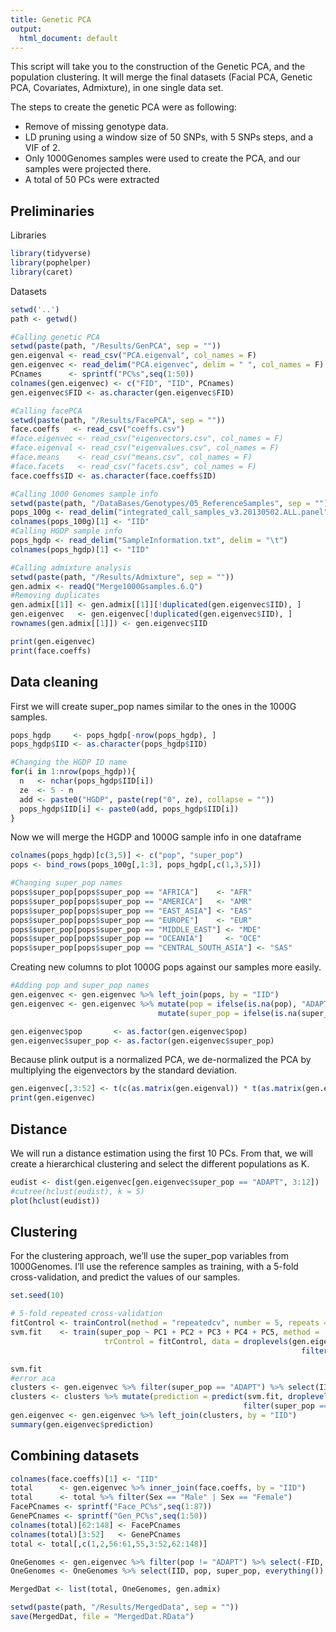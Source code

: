 ```yaml
---
title: Genetic PCA
output:
  html_document: default
---
```


This script will take you to the construction of the Genetic PCA, and the population clustering.
It will merge the final datasets (Facial PCA, Genetic PCA, Covariates, Admixture), in one single data set.

The steps to create the genetic PCA were as following:

- Remove of missing genotype data.
- LD pruning using a window size of 50 SNPs, with 5 SNPs steps, and a VIF of 2.
- Only 1000Genomes samples were used to create the PCA, and our samples were projected there.
- A total of 50 PCs were extracted

## Preliminaries

Libraries

```r
library(tidyverse)
library(pophelper)
library(caret)
```

Datasets

```r
setwd('..')
path <- getwd()

#Calling genetic PCA
setwd(paste(path, "/Results/GenPCA", sep = ""))
gen.eigenval <- read_csv("PCA.eigenval", col_names = F)
gen.eigenvec <- read_delim("PCA.eigenvec", delim = " ", col_names = F)
PCnames      <- sprintf("PC%s",seq(1:50))
colnames(gen.eigenvec) <- c("FID", "IID", PCnames)
gen.eigenvec$FID <- as.character(gen.eigenvec$FID)

#Calling facePCA
setwd(paste(path, "/Results/FacePCA", sep = ""))
face.coeffs   <- read_csv("coeffs.csv")
#face.eigenvec <- read_csv("eigenvectors.csv", col_names = F)
#face.eigenval <- read_csv("eigenvalues.csv", col_names = F)
#face.means    <- read_csv("means.csv", col_names = F)
#face.facets   <- read_csv("facets.csv", col_names = F)
face.coeffs$ID <- as.character(face.coeffs$ID)

#Calling 1000 Genomes sample info
setwd(paste(path, "/DataBases/Genotypes/05_ReferenceSamples", sep = ""))
pops_100g <- read_delim("integrated_call_samples_v3.20130502.ALL.panel", delim = "\t")
colnames(pops_100g)[1] <- "IID"
#Calling HGDP sample info
pops_hgdp <- read_delim("SampleInformation.txt", delim = "\t")
colnames(pops_hgdp)[1] <- "IID"

#Calling admixture analysis
setwd(paste(path, "/Results/Admixture", sep = ""))
gen.admix <- readQ("Merge1000Gsamples.6.Q")
#Removing duplicates
gen.admix[[1]] <- gen.admix[[1]][!duplicated(gen.eigenvec$IID), ] 
gen.eigenvec   <- gen.eigenvec[!duplicated(gen.eigenvec$IID), ] 
rownames(gen.admix[[1]]) <- gen.eigenvec$IID
```

```r
print(gen.eigenvec)
print(face.coeffs)
```


## Data cleaning

First we will create super_pop names similar to the ones in the 1000G samples.

```r
pops_hgdp     <- pops_hgdp[-nrow(pops_hgdp), ]
pops_hgdp$IID <- as.character(pops_hgdp$IID)

#Changing the HGDP ID name 
for(i in 1:nrow(pops_hgdp)){
  n   <- nchar(pops_hgdp$IID[i])
  ze  <- 5 - n 
  add <- paste0("HGDP", paste(rep("0", ze), collapse = ""))
  pops_hgdp$IID[i] <- paste0(add, pops_hgdp$IID[i])
}

```

Now we will merge the HGDP and 1000G sample info in one dataframe

```r
colnames(pops_hgdp)[c(3,5)] <- c("pop", "super_pop")
pops <- bind_rows(pops_100g[,1:3], pops_hgdp[,c(1,3,5)])

#Changing super_pop names
pops$super_pop[pops$super_pop == "AFRICA"]    <- "AFR"
pops$super_pop[pops$super_pop == "AMERICA"]   <- "AMR"
pops$super_pop[pops$super_pop == "EAST_ASIA"] <- "EAS"
pops$super_pop[pops$super_pop == "EUROPE"]    <- "EUR"
pops$super_pop[pops$super_pop == "MIDDLE_EAST"] <- "MDE"
pops$super_pop[pops$super_pop == "OCEANIA"]     <- "OCE"
pops$super_pop[pops$super_pop == "CENTRAL_SOUTH_ASIA"] <- "SAS"
```


Creating new columns to plot 1000G pops against our samples more easily.

```r
#Adding pop and super_pop names
gen.eigenvec <- gen.eigenvec %>% left_join(pops, by = "IID")
gen.eigenvec <- gen.eigenvec %>% mutate(pop = ifelse(is.na(pop), "ADAPT", pop)) %>% 
                                 mutate(super_pop = ifelse(is.na(super_pop), "ADAPT", super_pop))

gen.eigenvec$pop       <- as.factor(gen.eigenvec$pop)
gen.eigenvec$super_pop <- as.factor(gen.eigenvec$super_pop)
```

Because plink output is a normalized PCA, we de-normalized the PCA by multiplying the eigenvectors by the standard deviation.

```r
gen.eigenvec[,3:52] <- t(c(as.matrix(gen.eigenval)) * t(as.matrix(gen.eigenvec[,3:52])))
print(gen.eigenvec)
```

## Distance

We will run a distance estimation using the first 10 PCs.
From that, we will create a hierarchical clustering and select the different populations as K.

```r
eudist <- dist(gen.eigenvec[gen.eigenvec$super_pop == "ADAPT", 3:12])
#cutree(hclust(eudist), k = 5)
plot(hclust(eudist))
```


## Clustering

For the clustering approach, we'll use the super_pop variables from 1000Genomes.
I'll use the reference samples as training, with a 5-fold cross-validation, and predict the values of our samples.

```r
set.seed(10)

# 5-fold repeated cross-validation
fitControl <- trainControl(method = "repeatedcv", number = 5, repeats = 5)
svm.fit    <- train(super_pop ~ PC1 + PC2 + PC3 + PC4 + PC5, method = 'svmRadial', 
                     trControl = fitControl, data = droplevels(gen.eigenvec %>% 
                                                                 filter(super_pop != "ADAPT")))

svm.fit
#error aca
clusters <- gen.eigenvec %>% filter(super_pop == "ADAPT") %>% select(IID)
clusters <- clusters %>% mutate(prediction = predict(svm.fit, droplevels(gen.eigenvec %>%
                                                    filter(super_pop == "ADAPT") )) ) 
gen.eigenvec <- gen.eigenvec %>% left_join(clusters, by = "IID")
summary(gen.eigenvec$prediction)
```

## Combining datasets

```r
colnames(face.coeffs)[1] <- "IID"
total      <- gen.eigenvec %>% inner_join(face.coeffs, by = "IID")
total      <- total %>% filter(Sex == "Male" | Sex == "Female")
FacePCnames <- sprintf("Face_PC%s",seq(1:87))
GenePCnames <- sprintf("Gen_PC%s",seq(1:50))
colnames(total)[62:148] <- FacePCnames
colnames(total)[3:52]   <- GenePCnames
total <- total[,c(1,2,56:61,55,3:52,62:148)]

OneGenomes <- gen.eigenvec %>% filter(pop != "ADAPT") %>% select(-FID, -prediction)
OneGenomes <- OneGenomes %>% select(IID, pop, super_pop, everything())

MergedDat <- list(total, OneGenomes, gen.admix) 

setwd(paste(path, "/Results/MergedData", sep = ""))
save(MergedDat, file = "MergedDat.RData")
```